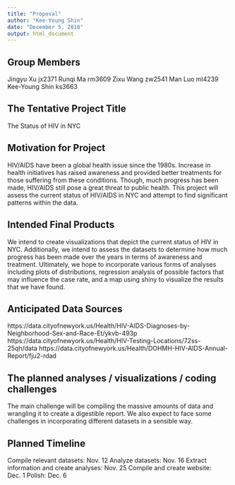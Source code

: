 ```yaml
---
title: "Proposal"
author: "Kee-Young Shin"
date: "December 5, 2018"
output: html_document
---
```


## Group Members
Jingyu Xu jx2371
Runqi Ma rm3609
Zixu Wang zw2541
Man Luo ml4239
Kee-Young Shin ks3663

## The Tentative Project Title
The Status of HIV in NYC

## Motivation for Project
HIV/AIDS have been a global health issue since the 1980s. Increase in health initiatives has raised awareness and provided better treatments for those suffering from these conditions. Though, much progress has been made, HIV/AIDS still pose a great threat to public health. This project will assess the current status of HIV/AIDS in NYC and attempt to find significant patterns within the data. 

## Intended Final Products
We intend to create visualizations that depict the current status of HIV in NYC. Additionally, we intend to assess the datasets to determine how much progress has been made over the years in terms of awareness and treatment. Ultimately, we hope to incorporate various forms of analyses including plots of distributions, regression analysis of possible factors that may influence the case rate, and a map using shiny to visualize the results that we have found. 

## Anticipated Data Sources
https://data.cityofnewyork.us/Health/HIV-AIDS-Diagnoses-by-Neighborhood-Sex-and-Race-Et/ykvb-493p
https://data.cityofnewyork.us/Health/HIV-Testing-Locations/72ss-25qh/data
https://data.cityofnewyork.us/Health/DOHMH-HIV-AIDS-Annual-Report/fju2-rdad

## The planned analyses / visualizations / coding challenges
The main challenge will be compiling the massive amounts of data and wrangling it to create a digestible report. We also expect to face some challenges in incorporating different datasets in a sensible way. 

## Planned Timeline
Compile relevant datasets: Nov. 12
Analyze datasets: Nov. 16
Extract information and create analyses: Nov. 25
Compile and create website: Dec. 1
Polish: Dec. 6
